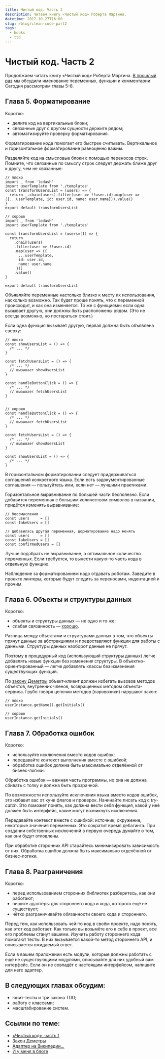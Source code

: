 ```yaml
---
title: Чистый код. Часть 2
description: Читаем книгу «Чистый код» Роберта Мартина.
datetime: 2017-10-27T16:00
slug: /blog/clean-code-part2
tags:
  - books
  - ttd
---
```


# Чистый код. Часть 2

Продолжаем читать книгу «Чистый код» Роберта Мартина. [В прошлый раз](/blog/clean-code-part1/) мы обсудили именование переменных, функции и комментарии. Сегодня рассмотрим главы 5–8.

## Глава 5. Форматирование

Коротко:

- делите код на вертикальные блоки;
- связанные друг с другом сущности держите рядом;
- автоматизируйте проверку форматирования.

Форматирование кода помогает его быстрее считывать. Вертикальное и горизонтальное форматирование равноценно важны.

Разделяйте код на смысловые блоки с помощью переносов строк. Помните, что связанные по смыслу строк следует держать ближе друг к другу, чем не связанные:

```
// плохо
import _ from 'lodash'
import userTemplate from './templates'
const transformUsersList = (users) => {
  return _.chain(users).filter(user => !!user.id).map(user => ({...userTemplate, id: user.id, name: user.name})).value()
}
export default transformUsersList

// хорошо
import _ from 'lodash'
import userTemplate from './templates'

const transformUsersList = (users=[]) => {
  return _
    .chain(users)
    .filter(user => !!user.id)
    .map(user => ({
      ...userTemplate,
      id: user.id,
      name: user.name
     }))
    .value()
}

export default transformUsersList
```

Объявляйте переменные настолько близко к месту их использования, насколько возможно. Так будет проще понять, что с переменной происходит, и как она изменяется. То же с функциями: если одна вызывает другую, они должны быть расположены рядом. (Это не всегда возможно, но постараться стоит.)

Если одна функция вызывает другую, первая должна быть объявлена сверху:

```
// плохо
const showUsersList = () => {
  /* ... */
}

const fetchUsersList = () => {
  /* ... */
  // вызывает showUsersList
}

const handleButtonClick = () => {
  /* ... */
  // вызывает fetchUsersList
}


// хорошо
const handleButtonClick = () => {
  /* ... */
  // вызывает fetchUsersList
}

const fetchUsersList = () => {
  /* ... */
  // вызывает showUsersList
}

const showUsersList = () => {
  /* ... */
}
```

В горизонтальном форматировании следует придерживаться соглашений конкретного языка. Если есть задокументированные соглашения — пользуйтесь ими, если нет — лучшими практиками.

Горизонтальное выравнивание по большей части бесполезно. Если добавится переменная с большим количеством символов в названии, придётся изменять выравнивание:

```
// бессмысленно
const users     = []
const fakeUsers = []

// добавилась другая переменная, форматирование надо менять
const users     = []
const fakeUsers = []
const confirmedUsers = []
```

Лучше подобрать не выравнивание, а оптимальное количество переменных. Если требуется, то вынести какую-то часть кода в отдельную функцию.

Наблюдение за форматированием надо отдавать роботам. Заведите в проекте линтеры, которые будут следить за переносами, индентацией и прочим.

## Глава 6. Объекты и структуры данных

Коротко:

- объекты и структуры данных — не одно и то же;
- слабая связанность — [хорошо](https://ru.wikipedia.org/wiki/Закон_Деметры).

Разница между объектами и структурами данных в том, что объекты прячут данные за абстракциями и предоставляют функции для работы с данными. Структуры данных наоборот данные не прячут.

Поэтому в процедурный код (использующий структуры данных) легче добавлять новые функции без изменения структуры. В объектно-ориентированный — легче добавлять классы без изменения существующих функций.

По [закону Деметры](https://ru.wikipedia.org/wiki/Закон_Деметры) объект-клиент должен избегать вызовов методов объектов, внутренних членов, возвращенных методом объекта-сервиса. Грубо говоря цепочки методов (паровозики) нарушают закон:

```
// плохо
userInstance.getName().getInitials()

// хорошо
userInstance.getInitials()
```

## Глава 7. Обработка ошибок

Коротко:

- используйте исключения вместо кодов ошибок;
- передавайте контекст выполнения вместе с ошибкой;
- обработка ошибок должна быть максимально отделённой от бизнес-логики.

Обработка ошибок — важная часть программы, но она не должна сбивать с толку и должна быть прозрачной.

По возможности используйте исключения языка вместо кодов ошибок, это избавит вас от кучи флагов и проверок. Начинайте писать код с _try-catch_. Это поможет понять, как должна вести себя функция, какой у неё должен быть интерфейс, какие могут возникнуть исключения.

Передавайте контекст вместе с ошибкой: источник, окружение, некоторые значения переменных. Это сократит время дебагинга. При создании собственных исключений в первую очередь думайте о том, как они будут отловлены.

При обработке сторонних API старайтесь минимизировать зависимость от них. Обработка ошибок должна быть максимально отделённой от бизнес-логики.

## Глава 8. Разграничения

Коротко:

- перед использованием сторонних библиотек разберитесь, как они работают;
- пишите адаптеры для стороннего кода и кода, которого ещё не существует;
- чётко разграничивайте обязанности своего кода и стороннего.

Перед тем, как использовать чей-то код в своём проекте, надо понять, как этот код работает. Как только вы возьмёте его к себе в проект, все его проблемы станут вашими. Изучить работу стороннего кода помогают тесты. В них вызывается какой-то метод стороннего API, и описывается ожидаемый ответ.

Если в вашем приложении есть модули, которые должны работать с ещё не существующими модулями, описывайте для них удобный вам интерфейс. Если он не совпадёт с настоящим интерфейсом, напишите для него адаптер.

## В следующих главах обсудим:

- юнит-тесты и три закона TDD;
- работу с классами;
- масштабирование систем.

## Ссылки по теме:

- [«Чистый код», часть 1](/blog/clean-code-part1/)
- [Закон Деметры](https://ru.wikipedia.org/wiki/Закон_Деметры)
- [Адаптер на Википедии...](<https://ru.wikipedia.org/wiki/Адаптер_(шаблон_проектирования)>)
- [И у меня в блоге](https://bespoyasov.ru/blog/adapter-pattern/)
